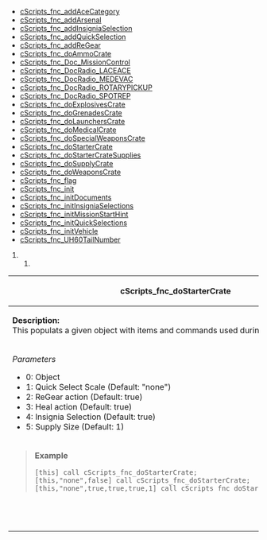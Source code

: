 * [[API:-Functions#cScripts_fnc_addAceCategory|cScripts_fnc_addAceCategory]]
* [[API:-Functions#cScripts_fnc_addArsenal|cScripts_fnc_addArsenal]]
* [[API:-Functions#cScripts_fnc_addInsigniaSelection|cScripts_fnc_addInsigniaSelection]]
* [[API:-Functions#cScripts_fnc_addQuickSelection|cScripts_fnc_addQuickSelection]]
* [[API:-Functions#cScripts_fnc_addReGear|cScripts_fnc_addReGear]]
* [[API:-Functions#cScripts_fnc_doAmmoCrate|cScripts_fnc_doAmmoCrate]]
* [[API:-Functions#cScripts_fnc_Doc_Info|cScripts_fnc_Doc_MissionControl]]
* [[API:-Functions#cScripts_fnc_DocRadio_LACEACE|cScripts_fnc_DocRadio_LACEACE]]
* [[API:-Functions#cScripts_fnc_DocRadio_MEDEVAC|cScripts_fnc_DocRadio_MEDEVAC]]
* [[API:-Functions#cScripts_fnc_DocRadio_ROTARYPICKUP|cScripts_fnc_DocRadio_ROTARYPICKUP]]
* [[API:-Functions#cScripts_fnc_DocRadio_SPOTREP|cScripts_fnc_DocRadio_SPOTREP]]
* [[API:-Functions#cScripts_fnc_doExplosivesCrate|cScripts_fnc_doExplosivesCrate]]
* [[API:-Functions#cScripts_fnc_doGrenadesCrate|cScripts_fnc_doGrenadesCrate]]
* [[API:-Functions#cScripts_fnc_doLaunchersCrate|cScripts_fnc_doLaunchersCrate]]
* [[API:-Functions#cScripts_fnc_doMedicalCrate|cScripts_fnc_doMedicalCrate]]
* [[API:-Functions#cScripts_fnc_doSpecialWeaponsCrate|cScripts_fnc_doSpecialWeaponsCrate]]
* [[API:-Functions#cScripts_fnc_doStarterCrate|cScripts_fnc_doStarterCrate]]
* [[API:-Functions#cScripts_fnc_doStarterCrateSupplies|cScripts_fnc_doStarterCrateSupplies]]
* [[API:-Functions#cScripts_fnc_doSupplyCrate|cScripts_fnc_doSupplyCrate]]
* [[API:-Functions#cScripts_fnc_doWeaponsCrate|cScripts_fnc_doWeaponsCrate]]
* [[API:-Functions#cScripts_fnc_flag|cScripts_fnc_flag]]
* [[API:-Functions#cScripts_fnc_init|cScripts_fnc_init]]
* [[API:-Functions#cScripts_fnc_initDocuments|cScripts_fnc_initDocuments]]
* [[API:-Functions#cScripts_fnc_initInsigniaSelections|cScripts_fnc_initInsigniaSelections]]
* [[API:-Functions#cScripts_fnc_initMissionStartHint|cScripts_fnc_initMissionStartHint]]
* [[API:-Functions#cScripts_fnc_initQuickSelections|cScripts_fnc_initQuickSelections]]
* [[API:-Functions#cScripts_fnc_initVehicle|cScripts_fnc_initVehicle]]
* [[API:-Functions#cScripts_fnc_UH60TailNumber|cScripts_fnc_UH60TailNumber]]

###

{| style="width: 100%;"
! scope="row" colspan="2"| <a name="cScripts_fnc_doStarterCrate"/>cScripts_fnc_doStarterCrate
|-
| scope="row" colspan="2"|'''Description:'''<br>
This populats a given object with items and commands used during operations.
|-
|''Parameters''
*0: Object <OBJECT>
*1: Quick Select Scale <STRING>   (Default: "none")
*2: ReGear action <BOOL>          (Default: true)
*3: Heal action <BOOL>            (Default: true)
*4: Insignia Selection <BOOL>     (Default: true)
*5: Supply Size <NUMBER>          (Default: 1)
|''Returns''
* <code>BOOLEAN</code>
|-
| scope="row" colspan="2"| <blockquote>'''Example'''
<pre>
[this] call cScripts_fnc_doStarterCrate;
[this,"none",false] call cScripts_fnc_doStarterCrate;
[this,"none",true,true,true,1] call cScripts_fnc_doStarterCrate;
</pre></blockquote>
|-
| scope="row" colspan="2"|&nbsp;&nbsp;&nbsp;&nbsp;&nbsp;&nbsp;&nbsp;&nbsp;&nbsp;&nbsp;&nbsp;&nbsp;&nbsp;&nbsp;&nbsp;&nbsp;&nbsp;&nbsp;&nbsp;&nbsp;&nbsp;&nbsp;&nbsp;&nbsp;&nbsp;&nbsp;&nbsp;&nbsp;&nbsp;&nbsp;&nbsp;&nbsp;&nbsp;&nbsp;&nbsp;&nbsp;&nbsp;&nbsp;&nbsp;&nbsp;&nbsp;&nbsp;&nbsp;&nbsp;&nbsp;&nbsp;&nbsp;&nbsp;&nbsp;&nbsp;&nbsp;&nbsp;&nbsp;&nbsp;&nbsp;&nbsp;&nbsp;&nbsp;&nbsp;&nbsp;&nbsp;&nbsp;&nbsp;&nbsp;&nbsp;&nbsp;&nbsp;&nbsp;&nbsp;&nbsp;&nbsp;&nbsp;&nbsp;&nbsp;&nbsp;&nbsp;&nbsp;&nbsp;&nbsp;&nbsp;&nbsp;&nbsp;&nbsp;&nbsp;&nbsp;&nbsp;&nbsp;&nbsp;&nbsp;&nbsp;&nbsp;&nbsp;&nbsp;&nbsp;&nbsp;&nbsp;&nbsp;&nbsp;&nbsp;&nbsp;&nbsp;&nbsp;&nbsp;&nbsp;&nbsp;&nbsp;&nbsp;&nbsp;&nbsp;&nbsp;&nbsp;&nbsp;&nbsp;&nbsp;&nbsp;&nbsp;&nbsp;&nbsp;&nbsp;&nbsp;&nbsp;&nbsp;&nbsp;&nbsp;&nbsp;&nbsp;&nbsp;&nbsp;&nbsp;&nbsp;&nbsp;&nbsp;&nbsp;&nbsp;&nbsp;&nbsp;&nbsp;&nbsp;&nbsp;&nbsp;&nbsp;&nbsp;&nbsp;&nbsp;&nbsp;&nbsp;&nbsp;&nbsp;&nbsp;&nbsp;&nbsp;&nbsp;&nbsp;
|}